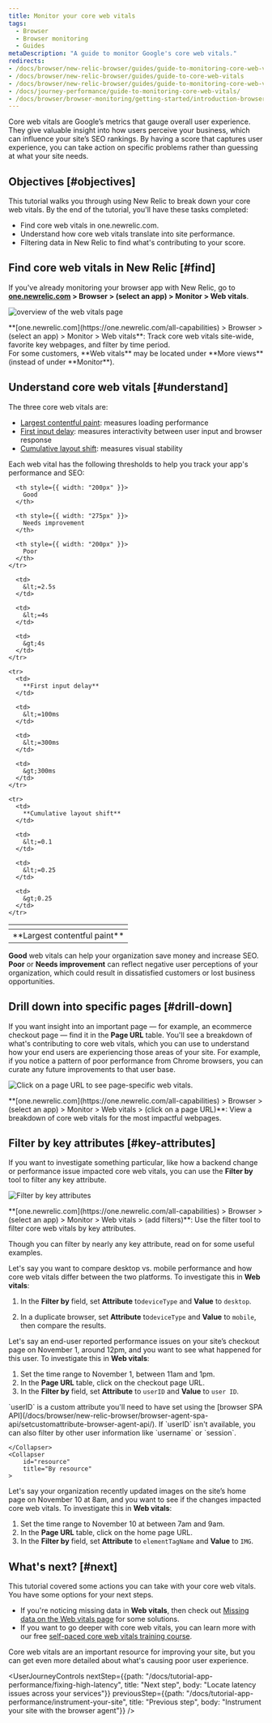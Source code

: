 ```yaml
---
title: Monitor your core web vitals
tags:
  - Browser
  - Browser monitoring
  - Guides
metaDescription: "A guide to monitor Google's core web vitals."
redirects:
- /docs/browser/new-relic-browser/guides/guide-to-monitoring-core-web-vitals/
- /docs/browser/new-relic-browser/guides/guide-to-core-web-vitals
- /docs/browser/new-relic-browser/guides/guide-to-monitoring-core-web-vitals/
- /docs/journey-performance/guide-to-monitoring-core-web-vitals/
- /docs/browser/browser-monitoring/getting-started/introduction-browser-monitoring/docs/browser/new-relic-browser/guides/guide-to-core-web-vitals
---
```





Core web vitals are Google’s metrics that gauge overall user experience. They give valuable insight into how users perceive your business, which can influence your site’s SEO rankings. By having a score that captures user experience, you can take action on specific problems rather than guessing at what your site needs.

## Objectives [#objectives]

This tutorial walks you through using New Relic to break down your core web vitals. By the end of the tutorial, you'll have these tasks completed:

* Find core web vitals in one.newrelic.com.
* Understand how core web vitals translate into site performance.
* Filtering data in New Relic to find what's contributing to your score.

## Find core web vitals in New Relic [#find]

If you've already monitoring your browser app with New Relic, go to **[one.newrelic.com](https://one.newrelic.com/all-capabilities) > Browser > (select an app) > Monitor > Web vitals**. 

<img
  title="Track core web vitals site-wide, favorite key webpages, and filter by time period."
  alt="overview of the web vitals page"
  src={browserWebVitalsGif}
/>
<figcaption>
  **[one.newrelic.com](https://one.newrelic.com/all-capabilities) > Browser > (select an app) > Monitor > Web vitals**: Track core web vitals site-wide, favorite key webpages, and filter by time period.
</figcaption>

<Callout variant="important">
For some customers, **Web vitals** may be located under **More views** (instead of under **Monitor**).
  </Callout>

## Understand core web vitals [#understand]

The three core web vitals are:
* [Largest contentful paint](https://web.dev/lcp/): measures loading performance
* [First input delay](https://web.dev/fid/): measures interactivity between user input and browser response
* [Cumulative layout shift](https://web.dev/cls/): measures visual stability

Each web vital has the following thresholds to help you track your app's performance and SEO:

<table>
  <thead>
    <tr>
      <th style={{ width: "200px" }}>
      </th>
      
      <th style={{ width: "200px" }}>
        Good
      </th>

      <th style={{ width: "275px" }}>
        Needs improvement
      </th>

      <th style={{ width: "200px" }}>
        Poor
      </th>
    </tr>
  </thead>
  <tbody>
    <tr>
      <td>
        **Largest contentful paint**
      </td>

      <td>
        &lt;=2.5s
      </td>

      <td>
        &lt;=4s
      </td>

      <td>
        &gt;4s
      </td>
    </tr>

    <tr>
      <td>
        **First input delay**
      </td>

      <td>
        &lt;=100ms
      </td>

      <td>
        &lt;=300ms
      </td>

      <td>
        &gt;300ms
      </td>
    </tr>

    <tr>
      <td>
        **Cumulative layout shift**
      </td>

      <td>
        &lt;=0.1
      </td>

      <td>
        &lt;=0.25
      </td>

      <td>
        &gt;0.25
      </td>
    </tr>
  </tbody>
</table>

**Good** web vitals can help your organization save money and increase SEO. **Poor** or **Needs improvement** can reflect negative user perceptions of your organization, which could result in dissatisfied customers or lost business opportunities.

## Drill down into specific pages [#drill-down]

If you want insight into an important page — for example, an ecommerce checkout page — find it in the **Page URL** table. You'll see a breakdown of what's contributing to core web vitals, which you can use to understand how your end users are experiencing those areas of your site. For example, if you notice a pattern of poor performance from Chrome browsers, you can curate any future improvements to that user base. 

<img
  title="Click on a page URL to see page-specific web vitals."
  alt="Click on a page URL to see page-specific web vitals."
  src={browserPageUrlView}
/>

<figcaption>
  **[one.newrelic.com](https://one.newrelic.com/all-capabilities) > Browser > (select an app) > Monitor > Web vitals > (click on a page URL)**: View a breakdown of core web vitals for the most impactful webpages.
</figcaption>

## Filter by key attributes [#key-attributes]

If you want to investigate something particular, like how a backend change or performance issue impacted core web vitals, you can use the **Filter by** tool to filter any key attribute. 

<img
  title="Use the filter tool to filter core web vitals by key attributes"
  alt="Filter by key attributes"
  src={browserFilteredWebVitals}
/>
<figcaption>
  **[one.newrelic.com](https://one.newrelic.com/all-capabilities) > Browser > (select an app) > Monitor > Web vitals > (add filters)**: Use the filter tool to filter core web vitals by key attributes.
</figcaption>

Though you can filter by nearly any key attribute, read on for some useful examples.

<CollapserGroup>
    <Collapser
        id="device"
        title="By device type"
    >

Let's say you want to compare desktop vs. mobile performance and how core web vitals differ between the two platforms. To investigate this in **Web vitals**:

1. In the **Filter by** field, set **Attribute** to`deviceType` and **Value** to `desktop`.
2. In a duplicate browser, set **Attribute** to`deviceType` and **Value** to `mobile`, then compare the results. 

    </Collapser>
    <Collapser
        id="user-info"
        title="By user information"
    >

Let's say an end-user reported performance issues on your site’s checkout page on November 1, around 12pm, and you want to see what happened for this user. To investigate this in **Web vitals**:

1. Set the time range to November 1, between 11am and 1pm. 
2. In the **Page URL** table, click on the checkout page URL.
3. In the **Filter by** field, set **Attribute** to `userID` and **Value** to `user ID`. 

<Callout variant="tip" title="About userID">
`userID` is a custom attribute you'll need to have set using the [browser SPA API](/docs/browser/new-relic-browser/browser-agent-spa-api/setcustomattribute-browser-agent-api/). If `userID` isn't available, you can also filter by other user information like `username` or `session`.
</Callout>

    </Collapser>
    <Collapser
        id="resource"
        title="By resource"
    >
Let's say your organization recently updated images on the site’s home page on November 10 at 8am, and you want to see if the changes impacted core web vitals. To investigate this in **Web vitals**:

1. Set the time range to November 10 at between 7am and 9am.
2. In the **Page URL** table, click on the home page URL.
3. In the **Filter by** field, set **Attribute** to `elementTagName` and **Value** to `IMG`.
    </Collapser>
</CollapserGroup>

## What's next? [#next]

This tutorial covered some actions you can take with your core web vitals. You have some options for your next steps.

* If you're noticing missing data in **Web vitals**, then check out [Missing data on the Web vitals page](/docs/browser/new-relic-browser/troubleshooting/missing-data-on-web-vitals-page) for some solutions.
* If you want to go deeper with core web vitals, you can learn more with our free [self-paced core web vitals training course](https://learn.newrelic.com/self-paced-core-web-vitals/).

Core web vitals are an important resource for improving your site, but you can get even more detailed about what's causing poor user experience.  

<UserJourneyControls
    nextStep={{path: "/docs/tutorial-app-performance/fixing-high-latency", title: "Next step", body: "Locate latency issues across your services"}}
    previousStep={{path: "/docs/tutorial-app-performance/instrument-your-site", title: "Previous step", body: "Instrument your site with the browser agent"}}
/>